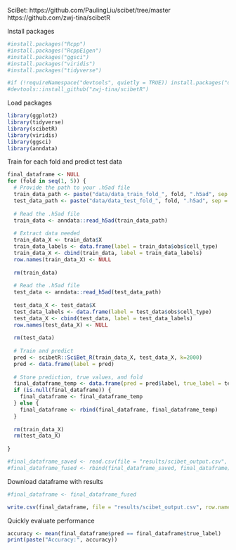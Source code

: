 
SciBet: https://github.com/PaulingLiu/scibet/tree/master 
https://github.com/zwj-tina/scibetR 

Install packages
```r
#install.packages("Rcpp")
#install.packages("RcppEigen")
#install.packages("ggsci")
#install.packages("viridis")
#install.packages("tidyverse")
```

```r
#if (!requireNamespace("devtools", quietly = TRUE)) install.packages("devtools")
#devtools::install_github("zwj-tina/scibetR")
```

Load packages
```r
library(ggplot2)
library(tidyverse)
library(scibetR)
library(viridis)
library(ggsci)
library(anndata)
```

Train for each fold and predict test data
```r
final_dataframe <- NULL
for (fold in seq(1, 5)) {
  # Provide the path to your .h5ad file
  train_data_path <- paste("data/data_train_fold_", fold, ".h5ad", sep = "")
  test_data_path <- paste("data/data_test_fold_", fold, ".h5ad", sep = "")
  
  # Read the .h5ad file
  train_data <- anndata::read_h5ad(train_data_path)
  
  # Extract data needed
  train_data_X <- train_data$X
  train_data_labels <- data.frame(label = train_data$obs$cell_type)
  train_data_X <- cbind(train_data, label = train_data_labels)
  row.names(train_data_X) <- NULL
  
  rm(train_data)
  
  # Read the .h5ad file
  test_data <- anndata::read_h5ad(test_data_path)
  
  test_data_X <- test_data$X
  test_data_labels <- data.frame(label = test_data$obs$cell_type)
  test_data_X <- cbind(test_data, label = test_data_labels)
  row.names(test_data_X) <- NULL
  
  rm(test_data)
  
  # Train and predict
  pred <- scibetR::SciBet_R(train_data_X, test_data_X, k=2000)
  pred <- data.frame(label = pred)
  
  # Store prediction, true values, and fold
  final_dataframe_temp <- data.frame(pred = pred$label, true_label = test_data_labels$label, fold = fold)
  if (is.null(final_dataframe)) {
    final_dataframe <- final_dataframe_temp
  } else {
    final_dataframe <- rbind(final_dataframe, final_dataframe_temp)
  }
  
  rm(train_data_X)
  rm(test_data_X)
  
}

```

```r
#final_dataframe_saved <- read.csv(file = "results/scibet_output.csv", row.names = 1)
#final_dataframe_fused <- rbind(final_dataframe_saved, final_dataframe)
```

Download dataframe with results
```r
#final_dataframe <- final_dataframe_fused

write.csv(final_dataframe, file = "results/scibet_output.csv", row.names = TRUE)
```

Quickly evaluate performance
```r
accuracy <- mean(final_dataframe$pred == final_dataframe$true_label)
print(paste("Accuracy:", accuracy))
```

